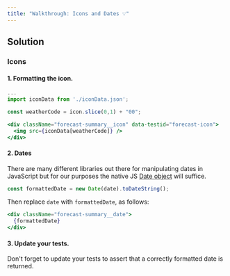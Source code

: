 ```yaml
---
title: "Walkthrough: Icons and Dates 💡"
---
```


## Solution

### Icons

#### 1. Formatting the icon.
```jsx
... 
import iconData from './iconData.json';

const weatherCode = icon.slice(0,1) + "00";

<div className="forecast-summary__icon" data-testid="forecast-icon">
  <img src={iconData[weatherCode]} />
</div>
```

#### 2. Dates

There are many different libraries out there for manipulating dates in JavaScript but for our purposes the native JS [Date object](https://developer.mozilla.org/en-US/docs/Web/JavaScript/Reference/Global_Objects/Date) will suffice. 

```jsx
const formattedDate = new Date(date).toDateString();
```

Then replace `date` with `formattedDate`, as follows:

```jsx
<div className="forecast-summary__date">
  {formattedDate}
</div>
```

#### 3. Update your tests.

Don't forget to update your tests to assert that a correctly formatted date is returned.

